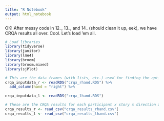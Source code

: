 ```yaml
---
title: "R Notebook"
output: html_notebook
---
```


OK! After messy code in 12_, 13_, and 14_ (should clean it up, eek), we have CRQA results all over. Cool. Let's load 'em all. 

```r

# Load libraries
library(tidyverse)
library(janitor)
library(lme4)
library(broom)
library(broom.mixed)
library(sjPlot)

# This are the data frames (with lists, etc.) used for finding the optimal radius for each person's eye gaze, against both the right hand and the left hand. First, we took all data associated with each story x direction x hand, and found the optimal embeddim and delay parameters for each via the optimizeParam() function. Then we ran those optimal parameters in CRQAs with a radius range of 5-60 ("test radius") to get associated rr_values. The target rr_value was 5, and the test radius that produced the target rr_value was then used for the final CRQA. 
crqa_inputdata_r <- readRDS("crqa_rhand.RDS") %>%
  add_column(hand = "right") %>%
  
crqa_inputdata_l <- readRDS("crqa_lhand.RDS")

# These are the CRQA results for each participant x story x direction x hand, using the test radius 
crqa_results_r <- read_csv("crqa_results_rhand.csv")
crqa_results_l <- read_csv("crqa_results_lhand.csv")
```



